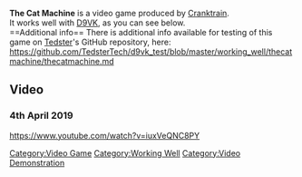 <strong>The Cat Machine</strong> is a video game produced by [[Cranktrain]].
<br />
It works well with [[D9VK]], as you can see below.
<br />
==Additional info==
There is additional info available for testing of this game on [[User:Tedster|Tedster]]'s GitHub repository, here:
<br />
https://github.com/TedsterTech/d9vk_test/blob/master/working_well/thecatmachine/thecatmachine.md

==Video==
===4th April 2019===
<youtube>https://www.youtube.com/watch?v=iuxVeQNC8PY</youtube>

[[Category:Video Game]]
[[Category:Working Well]]
[[Category:Video Demonstration]]
